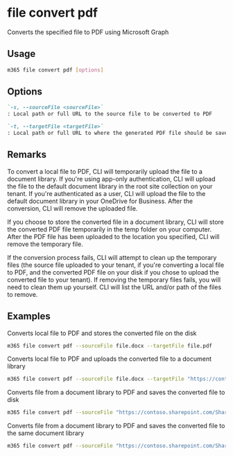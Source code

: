 
# file convert pdf

Converts the specified file to PDF using Microsoft Graph

## Usage

```sh
m365 file convert pdf [options]
```

## Options

```md definition-list
`-s, --sourceFile <sourceFile>`
: Local path or full URL to the source file to be converted to PDF

`-t, --targetFile <targetFile>`
: Local path or full URL to where the generated PDF file should be saved
```

<Global />

## Remarks

To convert a local file to PDF, CLI will temporarily upload the file to a document library. If you're using app-only authentication, CLI will upload the file to the default document library in the root site collection on your tenant. If you're authenticated as a user, CLI will upload the file to the default document library in your OneDrive for Business. After the conversion, CLI will remove the uploaded file.

If you choose to store the converted file in a document library, CLI will store the converted PDF file temporarily in the temp folder on your computer. After the PDF file has been uploaded to the location you specified, CLI will remove the temporary file.

If the conversion process fails, CLI will attempt to clean up the temporary files (the source file uploaded to your tenant, if you're converting a local file to PDF, and the converted PDF file on your disk if you chose to upload the converted file to your tenant). If removing the temporary files fails, you will need to clean them up yourself. CLI will list the URL and/or path of the files to remove.

## Examples

Converts local file to PDF and stores the converted file on the disk

```sh
m365 file convert pdf --sourceFile file.docx --targetFile file.pdf
```

Converts local file to PDF and uploads the converted file to a document library

```sh
m365 file convert pdf --sourceFile file.docx --targetFile "https://contoso.sharepoint.com/Shared Documents/file.pdf"
```

Converts file from a document library to PDF and saves the converted file to disk

```sh
m365 file convert pdf --sourceFile "https://contoso.sharepoint.com/Shared Documents/file.docx" --targetFile file.pdf
```

Converts file from a document library to PDF and saves the converted file to the same document library

```sh
m365 file convert pdf --sourceFile "https://contoso.sharepoint.com/Shared Documents/file.docx" --targetFile "https://contoso.sharepoint.com/Shared Documents/file.pdf"
```
